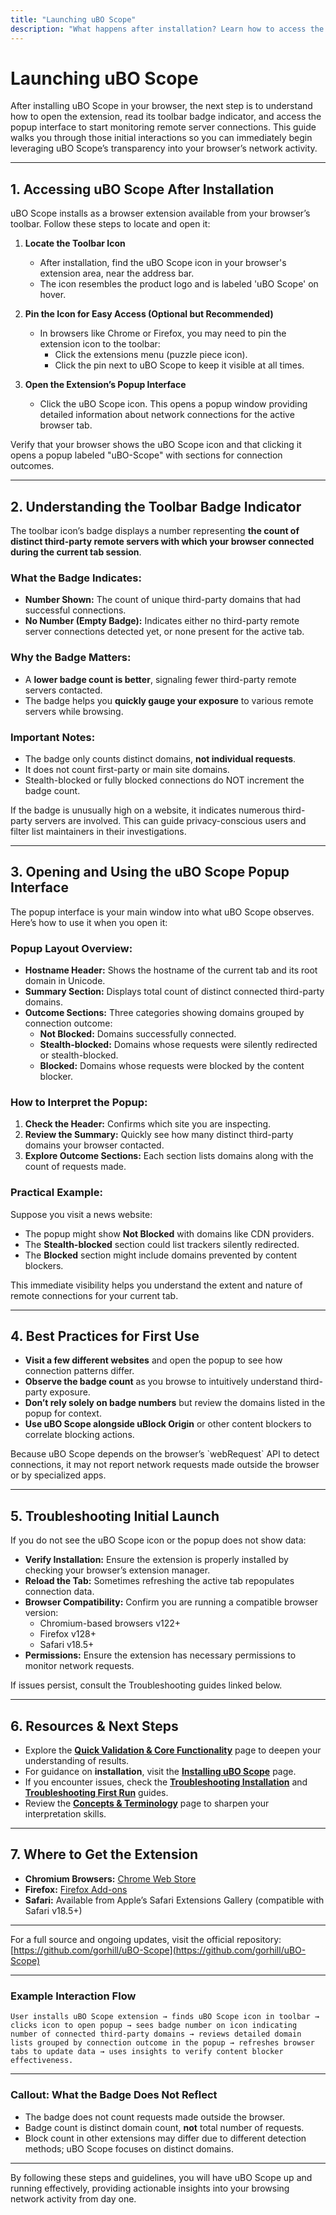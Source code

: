 ```yaml
---
title: "Launching uBO Scope"
description: "What happens after installation? Learn how to access the extension in your browser, interpret its toolbar badge, and open the popup interface for the first time."
---
```


# Launching uBO Scope

After installing uBO Scope in your browser, the next step is to understand how to open the extension, read its toolbar badge indicator, and access the popup interface to start monitoring remote server connections. This guide walks you through those initial interactions so you can immediately begin leveraging uBO Scope’s transparency into your browser’s network activity.

---

## 1. Accessing uBO Scope After Installation

uBO Scope installs as a browser extension available from your browser’s toolbar. Follow these steps to locate and open it:

1. **Locate the Toolbar Icon**
   - After installation, find the uBO Scope icon in your browser's extension area, near the address bar.
   - The icon resembles the product logo and is labeled 'uBO Scope' on hover.

2. **Pin the Icon for Easy Access (Optional but Recommended)**
   - In browsers like Chrome or Firefox, you may need to pin the extension icon to the toolbar:
     - Click the extensions menu (puzzle piece icon).
     - Click the pin next to uBO Scope to keep it visible at all times.

3. **Open the Extension’s Popup Interface**
   - Click the uBO Scope icon. This opens a popup window providing detailed information about network connections for the active browser tab.

<Check>
Verify that your browser shows the uBO Scope icon and that clicking it opens a popup labeled "uBO-Scope" with sections for connection outcomes.
</Check>

---

## 2. Understanding the Toolbar Badge Indicator

The toolbar icon’s badge displays a number representing **the count of distinct third-party remote servers with which your browser connected during the current tab session**.

### What the Badge Indicates:

- **Number Shown:** The count of unique third-party domains that had successful connections.
- **No Number (Empty Badge):** Indicates either no third-party remote server connections detected yet, or none present for the active tab.

### Why the Badge Matters:

- A **lower badge count is better**, signaling fewer third-party remote servers contacted.
- The badge helps you **quickly gauge your exposure** to various remote servers while browsing.

### Important Notes:

- The badge only counts distinct domains, **not individual requests**.
- It does not count first-party or main site domains.
- Stealth-blocked or fully blocked connections do NOT increment the badge count.

<Info>
If the badge is unusually high on a website, it indicates numerous third-party servers are involved. This can guide privacy-conscious users and filter list maintainers in their investigations.
</Info>

---

## 3. Opening and Using the uBO Scope Popup Interface

The popup interface is your main window into what uBO Scope observes. Here’s how to use it when you open it:

### Popup Layout Overview:

- **Hostname Header:** Shows the hostname of the current tab and its root domain in Unicode.
- **Summary Section:** Displays total count of distinct connected third-party domains.
- **Outcome Sections:** Three categories showing domains grouped by connection outcome:
  - **Not Blocked:** Domains successfully connected.
  - **Stealth-blocked:** Domains whose requests were silently redirected or stealth-blocked.
  - **Blocked:** Domains whose requests were blocked by the content blocker.

### How to Interpret the Popup:

1. **Check the Header:** Confirms which site you are inspecting.
2. **Review the Summary:** Quickly see how many distinct third-party domains your browser contacted.
3. **Explore Outcome Sections:** Each section lists domains along with the count of requests made.

### Practical Example:

Suppose you visit a news website:
- The popup might show **Not Blocked** with domains like CDN providers.
- The **Stealth-blocked** section could list trackers silently redirected.
- The **Blocked** section might include domains prevented by content blockers.

This immediate visibility helps you understand the extent and nature of remote connections for your current tab.

---

## 4. Best Practices for First Use

- **Visit a few different websites** and open the popup to see how connection patterns differ.
- **Observe the badge count** as you browse to intuitively understand third-party exposure.
- **Don’t rely solely on badge numbers** but review the domains listed in the popup for context.
- **Use uBO Scope alongside uBlock Origin** or other content blockers to correlate blocking actions.

<Warning>
Because uBO Scope depends on the browser’s `webRequest` API to detect connections, it may not report network requests made outside the browser or by specialized apps.
</Warning>

---

## 5. Troubleshooting Initial Launch

If you do not see the uBO Scope icon or the popup does not show data:

- **Verify Installation:** Ensure the extension is properly installed by checking your browser’s extension manager.
- **Reload the Tab:** Sometimes refreshing the active tab repopulates connection data.
- **Browser Compatibility:** Confirm you are running a compatible browser version:
  - Chromium-based browsers v122+
  - Firefox v128+
  - Safari v18.5+
- **Permissions:** Ensure the extension has necessary permissions to monitor network requests.

If issues persist, consult the Troubleshooting guides linked below.

---

## 6. Resources & Next Steps

- Explore the **[Quick Validation & Core Functionality](../quick-validation)** page to deepen your understanding of results.
- For guidance on **installation**, visit the **[Installing uBO Scope](../installation-overview)** page.
- If you encounter issues, check the **[Troubleshooting Installation](../../setup-help/installation-issues)** and **[Troubleshooting First Run](../../setup-help/validation-issues)** guides.
- Review the **[Concepts & Terminology](../../../overview/concepts-architecture/core-concepts)** page to sharpen your interpretation skills.

---

## 7. Where to Get the Extension

- **Chromium Browsers:** [Chrome Web Store](https://chromewebstore.google.com/detail/ubo-scope/bbdpgcaljkaaigfcomhidmneffjjjfgp)
- **Firefox:** [Firefox Add-ons](https://addons.mozilla.org/firefox/addon/ubo-scope/)
- **Safari:** Available from Apple’s Safari Extensions Gallery (compatible with Safari v18.5+)

---

For a full source and ongoing updates, visit the official repository: [https://github.com/gorhill/uBO-Scope](https://github.com/gorhill/uBO-Scope)

---

### Example Interaction Flow

```plaintext
User installs uBO Scope extension → finds uBO Scope icon in toolbar → clicks icon to open popup → sees badge number on icon indicating number of connected third-party domains → reviews detailed domain lists grouped by connection outcome in the popup → refreshes browser tabs to update data → uses insights to verify content blocker effectiveness.
```

---

### Callout: What the Badge Does Not Reflect

- The badge does not count requests made outside the browser.
- Badge count is distinct domain count, **not** total number of requests.
- Block count in other extensions may differ due to different detection methods; uBO Scope focuses on distinct domains.

---

By following these steps and guidelines, you will have uBO Scope up and running effectively, providing actionable insights into your browsing network activity from day one.
